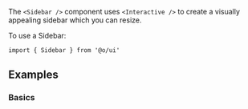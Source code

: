 The `<Sidebar />` component uses `<Interactive />` to create a visually appealing sidebar which you
can resize.

To use a Sidebar:

```tsx
import { Sidebar } from '@o/ui'
```

## Examples

### Basics

<Example id="Basic" />
